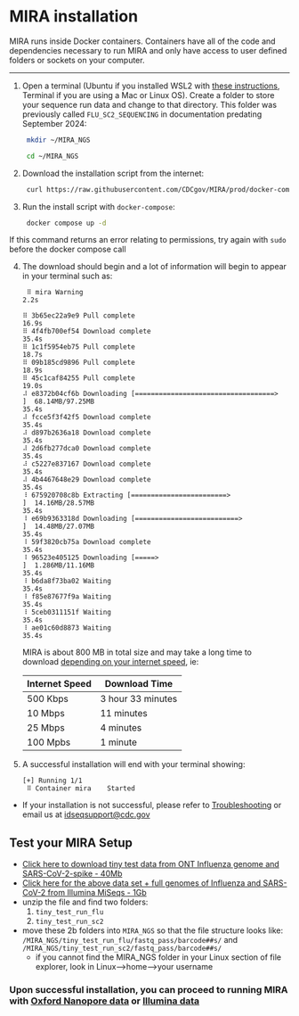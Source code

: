 # MIRA installation

MIRA runs inside Docker containers. Containers have all of the code and dependencies necessary to run MIRA and only have access to user defined folders or sockets on your computer.

<hr>

1. Open a terminal (Ubuntu if you installed WSL2 with [these instructions](getting-started.html), Terminal if you are using a Mac or Linux OS). Create a folder to store your sequence run data and change to that directory. This folder was previously called `FLU_SC2_SEQUENCING` in documentation predating September 2024:
   
   ```bash
    mkdir ~/MIRA_NGS
    ```

   ```bash
    cd ~/MIRA_NGS
   ```
2. Download the installation script from the internet:
   
   ```bash
    curl https://raw.githubusercontent.com/CDCgov/MIRA/prod/docker-compose-cdcgov.yml | sed "s%/path/to/data%$(pwd)/%g" > docker-compose.yml
   ```
3. Run the install script with `docker-compose`:
   
   ```bash
    docker compose up -d
   ```

If this command returns an error relating to permissions, try again with `sudo` before the docker compose call

4. The download should begin and a lot of information will begin to appear in your terminal such as:

   ```
    ⠿ mira Warning                                                                                                                                                                                                                                          2.2s

   ⠿ 3b65ec22a9e9 Pull complete                                                                                                                                                                                                                         16.9s
   ⠿ 4f4fb700ef54 Download complete                                                                                                                                                                                                                     35.4s
   ⠿ 1c1f5954eb75 Pull complete                                                                                                                                                                                                                         18.7s
   ⠿ 09b185cd9896 Pull complete                                                                                                                                                                                                                         18.9s
   ⠿ 45c1caf84255 Pull complete                                                                                                                                                                                                                         19.0s
   ⠼ e8372b04cf6b Downloading [===================================>               ]  68.14MB/97.25MB                                                                                                                                                    35.4s
   ⠼ fcce5f3f42f5 Download complete                                                                                                                                                                                                                     35.4s
   ⠼ d897b2636a18 Download complete                                                                                                                                                                                                                     35.4s
   ⠼ 2d6fb277dca0 Download complete                                                                                                                                                                                                                     35.4s
   ⠼ c5227e837167 Download complete                                                                                                                                                                                                                     35.4s
   ⠼ 4b4467648e29 Download complete                                                                                                                                                                                                                     35.4s
   ⠸ 675920708c8b Extracting [========================>                          ]  14.16MB/28.57MB                                                                                                                                                     35.4s
   ⠸ e69b9363318d Downloading [==========================>                        ]  14.48MB/27.07MB                                                                                                                                                    35.4s
   ⠸ 59f3820cb75a Download complete                                                                                                                                                                                                                     35.4s
   ⠸ 96523e405125 Downloading [=====>                                             ]  1.286MB/11.16MB                                                                                                                                                    35.4s
   ⠸ b6da8f73ba02 Waiting                                                                                                                                                                                                                               35.4s
   ⠸ f85e87677f9a Waiting                                                                                                                                                                                                                               35.4s
   ⠸ 5ceb0311151f Waiting                                                                                                                                                                                                                               35.4s
   ⠸ ae01c60d8873 Waiting                                                                                                                                                                                                                               35.4s
   ```

   MIRA is about 800 MB in total size and may take a long time to download [depending on your internet speed](https://www.omnicalculator.com/other/download-time), ie:

    |Internet Speed|Download Time|
    |--|--|
    |500 Kbps|3 hour 33 minutes|
    |10 Mbps|11 minutes|
    |25 Mbps|4 minutes|
    |100 Mpbs|1 minute|

5. A successful installation will end with your terminal showing:

   ```
   [+] Running 1/1
 ⠿ Container mira    Started     
   ```

- If your installation is not successful, please refer to [Troubleshooting](./troubleshooting.html) or email us at [idseqsupport@cdc.gov](mailto:idseqsupport@cdc.gov)

## Test your MIRA Setup
    
- [Click here to download tiny test data from ONT Influenza genome and SARS-CoV-2-spike - 40Mb](https://centersfordiseasecontrol.sharefile.com/d-s839d7319e9b04e2baba07b4d328f02c2)
- [Click here for the above data set + full genomes of Influenza and SARS-CoV-2 from Illumina MiSeqs - 1Gb](https://centersfordiseasecontrol.sharefile.com/d-s3c52c0b25c2243078f506d60bd787c62)
- unzip the file and find two folders:
    1. `tiny_test_run_flu`
    2. `tiny_test_run_sc2`
- move these 2b folders into `MIRA_NGS` so that the file structure looks like: `/MIRA_NGS/tiny_test_run_flu/fastq_pass/barcode##s/` and `/MIRA_NGS/tiny_test_run_sc2/fastq_pass/barcode##s/`
  - if you cannot find the MIRA_NGS folder in your Linux section of file explorer, look in Linux-->home-->your username

### Upon successful installation, you can proceed to running MIRA with [Oxford Nanopore data](./running-mira-cli.html) or [Illumina data](./running-mira-cli-illumina.html)

